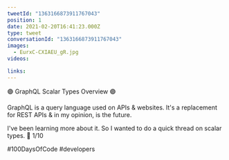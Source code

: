 ```yaml
---
tweetId: "1363166873911767043"
position: 1
date: 2021-02-20T16:41:23.000Z
type: tweet
conversationId: "1363166873911767043"
images:
  - EurxC-CXIAEU_gR.jpg
videos:

links:
---
```


🟣 GraphQL Scalar Types Overview 🟣

GraphQL is a query language used on APIs & websites. It's a replacement for REST APIs & in my opinion, is the future.

I've been learning more about it. So I wanted to do a quick thread on scalar types. 🧵 1/10

#100DaysOfCode #developers
